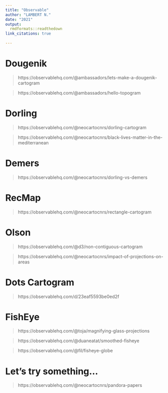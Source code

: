 ```yaml
---
title: "Observable"
author: "LAMBERT N."
date: "2021"
output:
  rmdformats::readthedown
link_citations: true
  
---
```



# Dougenik

> https://observablehq.com/@ambassadors/lets-make-a-dougenik-cartogram

> https://observablehq.com/@ambassadors/hello-topogram

# Dorling

> https://observablehq.com/@neocartocnrs/dorling-cartogram

> https://observablehq.com/@neocartocnrs/black-lives-matter-in-the-mediterranean

# Demers

> https://observablehq.com/@neocartocnrs/dorling-vs-demers

# RecMap

> https://observablehq.com/@neocartocnrs/rectangle-cartogram

# Olson

> https://observablehq.com/@d3/non-contiguous-cartogram

> https://observablehq.com/@neocartocnrs/impact-of-projections-on-areas

# Dots Cartogram

> https://observablehq.com/d/23eaf5593be0ed2f

# FishEye

> https://observablehq.com/@toja/magnifying-glass-projections

> https://observablehq.com/@duaneatat/smoothed-fisheye

> https://observablehq.com/@fil/fisheye-globe

# Let's try something...

> https://observablehq.com/@neocartocnrs/pandora-papers